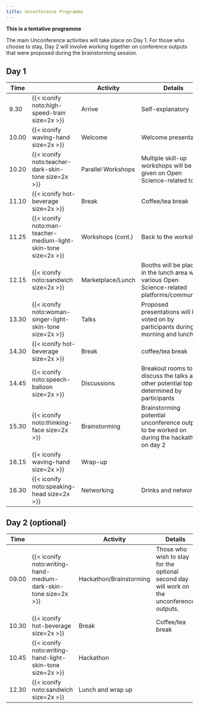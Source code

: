 ```yaml
---
title: Unconference Programme
---
```


**This is a tentative programme**

The main Unconference activities will take place on Day 1.
For those who choose to stay, Day 2 will involve working
together on conference outputs that were proposed during the
brainstorming session.

::: {.panel-tabset}
## Day 1

| Time |   | Activity | Details | Room |
|------|---|-------|---------|------|
| 9.30 | {{< iconify noto:high-speed-train size=2x >}} | Arrive  | Self-explanatory | Spotlight |
| 10.00 | {{< iconify waving-hand size=2x >}} | Welcome | Welcome presentation | Spotlight |
| 10.20 | {{< iconify noto:teacher-dark-skin-tone size=2x >}} | Parallel Workshops | Multiple skill-up workshops will be given on Open Science-related topics | Spotlight <br> Concept corner <br> Whiteboard |
| 11.10 | {{< iconify hot-beverage size=2x >}} | Break | Coffee/tea break | Spotlight |
| 11.25 | {{< iconify noto:man-teacher-medium-light-skin-tone size=2x >}} | Workshops (cont.) | Back to the workshops | Spotlight <br> Concept corner <br> Whiteboard |
| 12.15 | {{< iconify noto:sandwich size=2x >}} | Marketplace/Lunch | Booths will be placed in the lunch area with various Open Science-related platforms/communities | Brainstorm |
| 13.30 | {{< iconify noto:woman-singer-light-skin-tone size=2x >}} | Talks | Proposed presentations will be voted on by participants during the morning and lunch. | Spotlight |
| 14.30 | {{< iconify hot-beverage size=2x >}} | Break | coffee/tea break | Spotlight |
| 14.45 | {{< iconify noto:speech-balloon size=2x >}} | Discussions | Breakout rooms to discuss the talks and other potential topics determined by participants | Spotlight <br> Concept corner <br> Whiteboard <br> Brainstorm |
| 15.30 | {{< iconify noto:thinking-face size=2x >}} | Brainstorming | Brainstorming potential unconference outputs to be worked on during the hackathon on day 2 | Brainstorm |
| 16.15 | {{< iconify waving-hand size=2x >}} | Wrap-up | | Brainstorm |
| 16.30 | {{< iconify noto:speaking-head size=2x >}} | Networking | Drinks and networking | Brainstorm |

## Day 2 (optional)

| Time |   | Activity | Details | Room |
|------|---|----------|---------|------|
| 09.00 | {{< iconify noto:writing-hand-medium-dark-skin-tone size=2x >}} | Hackathon/Brainstorming | Those who wish to stay for the optional second day will work on the unconference outputs. | TBD |
| 10.30 | {{< iconify hot-beverage size=2x >}} | Break | Coffee/tea break | TBD |
| 10.45 | {{< iconify noto:writing-hand-light-skin-tone size=2x >}} | Hackathon | | TBD |
| 12.30 | {{< iconify noto:sandwich size=2x >}} | Lunch and wrap up | | TBD |

:::
